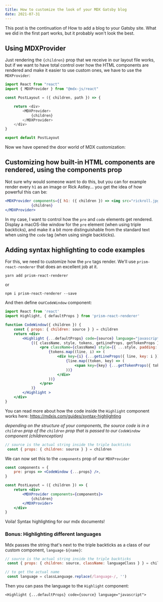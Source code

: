 ```yaml
---
title: How to customize the look of your MDX Gatsby blog
date: 2021-07-31
---
```


This post is the continuation of How to add a blog to your Gatsby site. What we did in the first part works, but it probably won't look the best.

## Using MDXProvider

Just rendering the `{children}` prop that we receive in our layout file works, but if we want to have total control over how the HTML components are rendered and make it easier to use custom ones, we have to use the `MDXProvider`:

```jsx:layout.js
import React from "react"
import { MDXProvider } from "@mdx-js/react"

const PostLayout = ({ children, path }) => {

    return <div>
        <MDXProvider>
            {children}
        </MDXProvider>
    </div>
}

export default PostLayout
```

Now we have opened the door world of MDX customization:

## Customizing how built-in HTML components are rendered, using the components prop

Not sure why would someone want to do this, but you can for example render every `h1` as an image or Rick Astley... you get the idea of how powerful this can be:

```jsx
<MDXProvider components={{ h1: ({ children }) => <img src="rickroll.jpg" />}} >
            {children}
</MDXProvider>
```
In my case, I want to control how the `pre` and `code` elements get rendered. Display a macOS-like window for the `pre` element (when using triple backticks), and make it a bit more distinguishable from the standard text when using the `code` tag (when using single backticks).

## Adding syntax highlighting to code examples

For this, we need to customize how the `pre` tags render. We'll use `prism-react-renderer` that does an excellent job at it.

```shell
yarn add prism-react-renderer
```
or
```shell
npm i prism-react-renderer --save
```
And then define our`CodeWindow` component:

```jsx
import React from 'react'
import Highlight, { defaultProps } from 'prism-react-renderer'

function CodeWindow({ children }) {
    const { props: { children: source } } = children
    return <div>
        <Highlight {...defaultProps} code={source} language="javascript">
            {({ className, style, tokens, getLineProps, getTokenProps }) => (
                <pre className={className} style={{ ...style, padding: '20px' }}>
                    {tokens.map((line, i) => (
                        <div key={i} {...getLineProps({ line, key: i })}>
                            {line.map((token, key) => (
                                <span key={key} {...getTokenProps({ token, key })} />
                            ))}
                        </div>
                    ))}
                </pre>
            )}
        </Highlight >
    </div>
}
```

You can read more about how the code inside the `Highlight` component works here: https://mdxjs.com/guides/syntax-highlighting

*depending on the structure of your components, the source code is in a `children` prop of the `children` prop that is passed to our `CodeWindow` component (childrenception)*

```jsx
// source is the actual string inside the triple backticks
 const { props: { children: source } } = children
```

We can now set this to the `components` prop of our `MDXProvider`

```jsx
const components = {
    pre: props => <CodeWindow {...props} />,
}

const PostLayout = ({ children }) => {
    return <div>
        <MDXProvider components={components}>
            {children}
        </MDXProvider>
    </div>
}
```

Voila! Syntax highlighting for our mdx documents! 

### Bonus: Highlighting different languages

Mdx passes the string that's next to the triple backticks as a class of our custom component, `language-${name}`:

```jsx
// source is the actual string inside the triple backticks
 const { props: { children: source, className: languageClass } } = children

// to get the actual name
 const language = classLanguage.replace(/language-/, '')
```

Then you can pass the language to the `Highlight` component:

```
<Highlight {...defaultProps} code={source} language="javascript">
```



